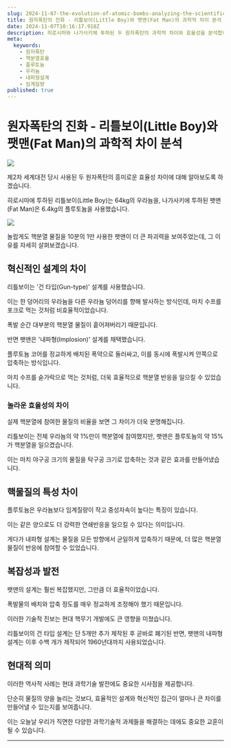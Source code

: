 ```yaml
---
slug: 2024-11-07-the-evolution-of-atomic-bombs-analyzing-the-scientific-differences-between-little-boy-and-fat-man
title: 원자폭탄의 진화 - 리틀보이(Little Boy)와 팻맨(Fat Man)의 과학적 차이 분석
date: 2024-11-07T10:16:17.918Z
description: 히로시마와 나가사키에 투하된 두 원자폭탄의 과학적 차이와 효율성을 분석합니다. 핵분열 물질의 종류와 설계 차이가 어떻게 파괴력에 영향을 미쳤는지 알아봅니다.
meta:
  keywords:
    - 원자폭탄
    - 핵분열효율
    - 플루토늄
    - 우라늄
    - 내파형설계
    - 임계질량
published: true
---
```


# 원자폭탄의 진화 - 리틀보이(Little Boy)와 팻맨(Fat Man)의 과학적 차이 분석

![](https://blogger.googleusercontent.com/img/a/AVvXsEgIqWxrVhWW82t_U3zch2MPi0pFjX-pQBhAosQlohq3Kr9XOcEl084gCtj0c1ni8hk5VIAeJfZzZWC-Z0tEMrrUhIeaWMrttgDYu72QpK_vhSCPdSPNRkvU3vknhfkx2b1GLHM-8-8IvMtpabEqbSt_jKxH5W2dGCmVwFgSgAtkEmoq8fZGqigLHBQ8G1c)

제2차 세계대전 당시 사용된 두 원자폭탄의 흥미로운 효율성 차이에 대해 알아보도록 하겠습니다.

히로시마에 투하된 리틀보이(Little Boy)는 64kg의 우라늄을, 나가사키에 투하된 팻맨(Fat Man)은 6.4kg의 플루토늄을 사용했습니다.

![](https://blogger.googleusercontent.com/img/a/AVvXsEgqMrk-38dmZGfeGdriryxarC0EKY6Q50K-CLK7StsEPEsQpIUXSeosT4rlhNIjytuLsfz0MAT6FhWALP0fEhTUAQGvqiynUAcMncIKc-IAyGudQD-a6T1aWTTn6RRqG5IeSG2Ala4iqqjIjkcCogaPvpIKVA9ZrAMDLr67IFI8RFcHjLzsDXgv_5724A4)


놀랍게도 핵분열 물질을 10분의 1만 사용한 팻맨이 더 큰 파괴력을 보여주었는데, 그 이유를 자세히 살펴보겠습니다.

## 혁신적인 설계의 차이

리틀보이는 '건 타입(Gun-type)' 설계를 사용했습니다.

이는 한 덩어리의 우라늄을 다른 우라늄 덩어리를 향해 발사하는 방식인데, 마치 수프를 포크로 먹는 것처럼 비효율적이었습니다.

폭발 순간 대부분의 핵분열 물질이 흩어져버리기 때문입니다.

반면 팻맨은 '내파형(Implosion)' 설계를 채택했습니다.

플루토늄 코어를 정교하게 배치된 폭약으로 둘러싸고, 이를 동시에 폭발시켜 안쪽으로 압축하는 방식입니다.

마치 수프를 숟가락으로 먹는 것처럼, 더욱 효율적으로 핵분열 반응을 일으킬 수 있었습니다.

### 놀라운 효율성의 차이

실제 핵분열에 참여한 물질의 비율을 보면 그 차이가 더욱 분명해집니다.

리틀보이는 전체 우라늄의 약 1%만이 핵분열에 참여했지만, 팻맨은 플루토늄의 약 15%가 핵분열을 일으켰습니다.

이는 마치 야구공 크기의 물질을 탁구공 크기로 압축하는 것과 같은 효과를 만들어냈습니다.

## 핵물질의 특성 차이

플루토늄은 우라늄보다 임계질량이 작고 중성자속이 높다는 특징이 있습니다.

이는 같은 양으로도 더 강력한 연쇄반응을 일으킬 수 있다는 의미입니다.

게다가 내파형 설계는 물질을 모든 방향에서 균일하게 압축하기 때문에, 더 많은 핵분열 물질이 반응에 참여할 수 있었습니다.

## 복잡성과 발전

팻맨의 설계는 훨씬 복잡했지만, 그만큼 더 효율적이었습니다.

폭발물의 배치와 압축 정도를 매우 정교하게 조정해야 했기 때문입니다.

이러한 기술적 진보는 현대 핵무기 개발에도 큰 영향을 미쳤습니다.

리틀보이의 건 타입 설계는 단 5개만 추가 제작된 후 곧바로 폐기된 반면, 팻맨의 내파형 설계는 이후 수백 개가 제작되어 1960년대까지 사용되었습니다.

## 현대적 의미

이러한 역사적 사례는 현대 과학기술 발전에도 중요한 시사점을 제공합니다.

단순히 물질의 양을 늘리는 것보다, 효율적인 설계와 혁신적인 접근이 얼마나 큰 차이를 만들어낼 수 있는지를 보여줍니다.

이는 오늘날 우리가 직면한 다양한 과학기술적 과제들을 해결하는 데에도 중요한 교훈이 될 수 있습니다.

---

